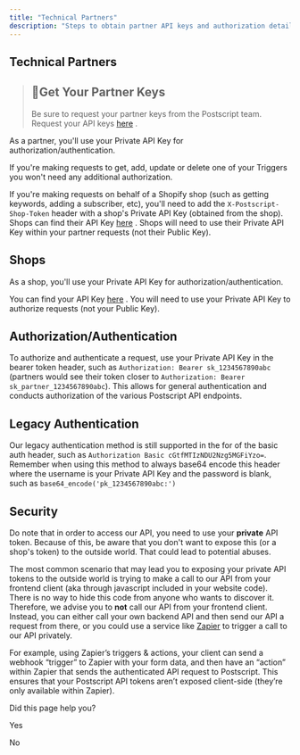 ```yaml
---
title: "Technical Partners"
description: "Steps to obtain partner API keys and authorization details."
---
```

## Technical Partners

> ## 📘Get Your Partner Keys
> 
> Be sure to request your partner keys from the Postscript team. Request your API keys [here](https://dash.partnerstack.com/application?company=postscript&group=partnerpending)
> .

As a partner, you'll use your Private API Key for authorization/authentication.

If you're making requests to get, add, update or delete one of your Triggers you won't need any additional authorization.

If you're making requests on behalf of a Shopify shop (such as getting keywords, adding a subscriber, etc), you'll need to add the `X-Postscript-Shop-Token` header with a shop's Private API Key (obtained from the shop). Shops can find their API Key [here](https://app.postscript.io/account/api)
. Shops will need to use their Private API Key within your partner requests (not their Public Key).

## Shops

As a shop, you'll use your Private API Key for authorization/authentication.

You can find your API Key [here](https://app.postscript.io/account/api)
. You will need to use your Private API Key to authorize requests (not your Public Key).

## Authorization/Authentication

To authorize and authenticate a request, use your Private API Key in the bearer token header, such as `Authorization: Bearer sk_1234567890abc` (partners would see their token closer to `Authorization: Bearer sk_partner_1234567890abc`). This allows for general authentication and conducts authorization of the various Postscript API endpoints.

## Legacy Authentication

Our legacy authentication method is still supported in the for of the basic auth header, such as `Authorization Basic cGtfMTIzNDU2Nzg5MGFiYzo=`. Remember when using this method to always base64 encode this header where the username is your Private API Key and the password is blank, such as `base64_encode('pk_1234567890abc:')`

## Security

Do note that in order to access our API, you need to use your **private** API token. Because of this, be aware that you don't want to expose this (or a shop's token) to the outside world. That could lead to potential abuses.

The most common scenario that may lead you to exposing your private API tokens to the outside world is trying to make a call to our API from your frontend client (aka through javascript included in your website code). There is no way to hide this code from anyone who wants to discover it. Therefore, we advise you to **not** call our API from your frontend client. Instead, you can either call your own backend API and then send our API a request from there, or you could use a service like [Zapier](https://zapier.com/)
 to trigger a call to our API privately.

For example, using Zapier’s triggers & actions, your client can send a webhook “trigger” to Zapier with your form data, and then have an “action” within Zapier that sends the authenticated API request to Postscript. This ensures that your Postscript API tokens aren’t exposed client-side (they’re only available within Zapier).

Did this page help you?

Yes

No